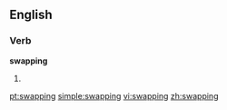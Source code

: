 ==English==

===Verb===
'''swapping'''

# {{present participle of|[[swap]]}}

[[pt:swapping]]
[[simple:swapping]]
[[vi:swapping]]
[[zh:swapping]]